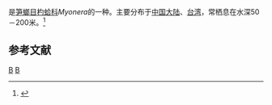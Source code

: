 {{noteTA
|T=zh-cn:波纹杓蛤; zh-tw:蓮華杓蛤;
|1=zh-cn:波纹杓蛤; zh-tw:蓮華杓蛤;
}}
{{Speciesbox
| taxon = Myonera caduca
| binomial_authority = (Smith, 1894)
}}
{{地区用词4|start=学名：''{{lang|la|Myonera caduca}}''|cn=波纹杓蛤|tw=蓮華杓蛤|as=称}}是[[笋螂目|笋螂目]][[杓蛤科|杓蛤科]]''Myonera''的一种。主要分布于[[中国大陆|中国大陆]]、[[台湾|台湾]]，常栖息在水深50－200米。<ref>{{cite web|url=http://shell.sinica.edu.tw/chinese/shellbase_detail.php?science_no=2872|title=国际贝库：波纹杓蛤|publisher=台湾贝类资料库|accessdate=2009-08-11|archive-date=2016-03-04|archive-url=https://web.archive.org/web/20160304123545/http://shell.sinica.edu.tw/chinese/shellbase_detail.php?science_no=2872|dead-url=no}}</ref>

== 参考文献 ==
{{reflist}}

{{Taxonbar}}
[[Category:1894年描述的动物|B]]
[[Category:杓蛤科|B]]